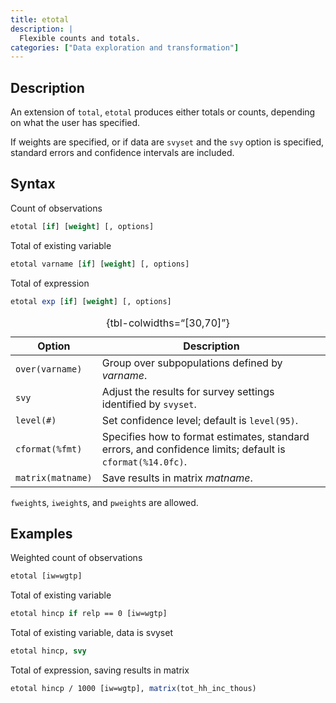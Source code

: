 ```yaml
---
title: etotal
description: |
  Flexible counts and totals.
categories: ["Data exploration and transformation"]
---
```


## Description

An extension of `total`, `etotal` produces either totals or counts, depending on what the user has specified.

If weights are specified, or if data are `svyset` and the `svy` option is specified, standard errors and confidence intervals are included.

## Syntax

Count of observations

``` stata
etotal [if] [weight] [, options]
```

Total of existing variable

``` stata
etotal varname [if] [weight] [, options]
```

Total of expression

``` stata
etotal exp [if] [weight] [, options]
```

| Option            | Description                                                                                               |
|-------------------|-----------------------------------------------------|
| `over(varname)`   | Group over subpopulations defined by *varname*.                                                           |
| `svy`             | Adjust the results for survey settings identified by `svyset`.                                            |
| `level(#)`        | Set confidence level; default is `level(95)`.                                                             |
| `cformat(%fmt)`   | Specifies how to format estimates, standard errors, and confidence limits; default is `cformat(%14.0fc)`. |
| `matrix(matname)` | Save results in matrix *matname*.                                                                         |

: {tbl-colwidths="\[30,70\]"}

`fweight`s, `iweight`s, and `pweight`s are allowed.

## Examples

Weighted count of observations

``` stata
etotal [iw=wgtp]
```

Total of existing variable

``` stata
etotal hincp if relp == 0 [iw=wgtp]
```

Total of existing variable, data is svyset

``` stata
etotal hincp, svy
```

Total of expression, saving results in matrix

``` stata
etotal hincp / 1000 [iw=wgtp], matrix(tot_hh_inc_thous)
```
